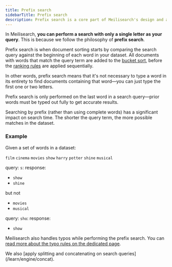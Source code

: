 ```yaml
---
title: Prefix search
sidebarTitle: Prefix search
description: Prefix search is a core part of Meilisearch's design and allows users to receive results even when their query only contains a single letter.
---
```


In Meilisearch, **you can perform a search with only a single letter as your query**. This is because we follow the philosophy of **prefix search**.

Prefix search is when document sorting starts by comparing the search query against the beginning of each word in your dataset. All documents with words that match the query term are added to the [bucket sort](https://en.wikipedia.org/wiki/Bucket_sort), before the [ranking rules](/learn/relevancy/ranking_rules) are applied sequentially.

In other words, prefix search means that it's not necessary to type a word in its entirety to find documents containing that word—you can just type the first one or two letters.

Prefix search is only performed on the last word in a search query—prior words must be typed out fully to get accurate results.

Searching by prefix (rather than using complete words) has a significant impact on search time. The shorter the query term, the more possible matches in the dataset.

### Example

Given a set of words in a dataset:

`film` `cinema` `movies` `show` `harry` `potter` `shine` `musical`

query: `s`:
response:

- `show`
- `shine`

but not

- `movies`
- `musical`

query: `sho`:
response:

- `show`

Meilisearch also handles typos while performing the prefix search. You can [read more about the typo rules on the dedicated page](/learn/relevancy/typo_tolerance_settings).

<Tip>
We also [apply splitting and concatenating on search queries](/learn/engine/concat).
</Tip>
